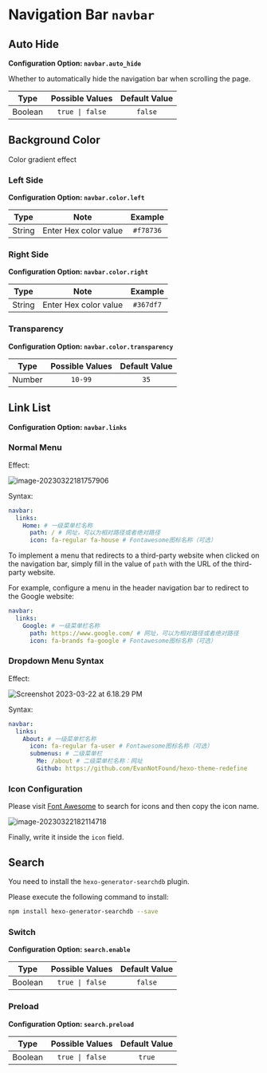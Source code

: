 # Navigation Bar `navbar`

## Auto Hide

**Configuration Option: `navbar.auto_hide`**

Whether to automatically hide the navigation bar when scrolling the page.

| Type | Possible Values | Default Value |
| :---: | :---: | :---: |
| Boolean | `true \| false` | `false` |

## Background Color

Color gradient effect

### Left Side

**Configuration Option: `navbar.color.left`**

| Type | Note | Example |
| :---: | :---: | :---: |
| String | Enter Hex color value | `#f78736` |

### Right Side

**Configuration Option: `navbar.color.right`**

| Type | Note | Example |
| :---: | :---: | :---: |
| String | Enter Hex color value | `#367df7` |

### Transparency

**Configuration Option: `navbar.color.transparency`**

| Type | Possible Values | Default Value |
| :---: | :---: | :---: |
| Number | `10-99` | `35` |

## Link List

**Configuration Option: `navbar.links`**

### Normal Menu

Effect:

![image-20230322181757906](https://evan.beee.top/img/2023/03/22/04a83f6c05b00f40c1e1085cf17dd04b.png)

Syntax:

```yaml filename="_config.redefine.yml"
navbar:
  links:
    Home: # 一级菜单栏名称
      path: / # 网址，可以为相对路径或者绝对路径
      icon: fa-regular fa-house # Fontawesome图标名称（可选）
```
To implement a menu that redirects to a third-party website when clicked on the navigation bar, simply fill in the value of `path` with the URL of the third-party website.

For example, configure a menu in the header navigation bar to redirect to the Google website:

```yaml filename="_config.redefine.yml" {3-5}
navbar:
  links:
    Google: # 一级菜单栏名称
      path: https://www.google.com/ # 网址，可以为相对路径或者绝对路径
      icon: fa-brands fa-google # Fontawesome图标名称（可选）
```

### Dropdown Menu Syntax

Effect:

![Screenshot 2023-03-22 at 6.18.29 PM](https://evan.beee.top/img/2023/03/22/9f2bd701f601ffa075c6dc2c5158866a.png)

Syntax:

```yaml filename="_config.redefine.yml" {3-7}
navbar:
  links:
    About: # 一级菜单栏名称
      icon: fa-regular fa-user # Fontawesome图标名称（可选）
      submenus: # 二级菜单栏
        Me: /about # 二级菜单栏名称：网址
        Github: https://github.com/EvanNotFound/hexo-theme-redefine
```

### Icon Configuration

Please visit [Font Awesome](https://fontawesome.com/search) to search for icons and then copy the icon name.

![image-20230322182114718](https://evan.beee.top/img/2023/03/22/0b7c26aeee2f1cb9bc6b3e475bfdfccc.png)

Finally, write it inside the `icon` field.

## Search

You need to install the `hexo-generator-searchdb` plugin.

Please execute the following command to install:

```bash
npm install hexo-generator-searchdb --save
```

### Switch

**Configuration Option: `search.enable`**

| Type | Possible Values | Default Value |
| :---: | :---: | :---: |
| Boolean | `true \| false` | `false` |

### Preload

**Configuration Option: `search.preload`**

| Type | Possible Values | Default Value |
| :---: | :---: | :---: |
| Boolean | `true \| false` | `true` |

